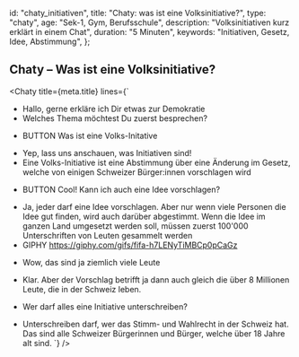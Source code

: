 
  id: "chaty_initiativen",
  title: "Chaty: was ist eine Volksinitiative?",
  type: "chaty",
  age: "Sek-1, Gym, Berufsschule",
  description: "Volksinitiativen kurz erklärt in einem Chat",
  duration: "5 Minuten",
  keywords: "Initiativen, Gesetz, Idee, Abstimmung",
};

## Chaty – Was ist eine Volksinitiative?

<Chaty
  title={meta.title}
  lines={`
- Hallo, gerne erkläre ich Dir etwas zur Demokratie
- Welches Thema möchtest Du zuerst besprechen?
* BUTTON Was ist eine Volks-Initative
- Yep, lass uns anschauen, was Initiativen sind!
- Eine Volks-Initiative ist eine Abstimmung über eine Änderung im Gesetz, welche von einigen Schweizer Bürger:innen vorschlagen wird
* BUTTON Cool! Kann ich auch eine Idee vorschlagen?
- Ja, jeder darf eine Idee vorschlagen. Aber nur wenn viele Personen die Idee gut finden, wird auch darüber abgestimmt. Wenn die Idee im ganzen Land umgesetzt werden soll, müssen zuerst 100'000 Unterschriften von Leuten gesammelt werden
- GIPHY https://giphy.com/gifs/fifa-h7LENyTiMBCp0pCaGz
* Wow, das sind ja ziemlich viele Leute
- Klar. Aber der Vorschlag betrifft ja dann auch gleich die über 8 Millionen Leute, die in der Schweiz leben.
* Wer darf alles eine Initiative unterschreiben?
- Unterschreiben darf, wer das Stimm- und Wahlrecht in der Schweiz hat. Das sind alle Schweizer Bürgerinnen und Bürger, welche über 18 Jahre alt sind.
`}
/>
